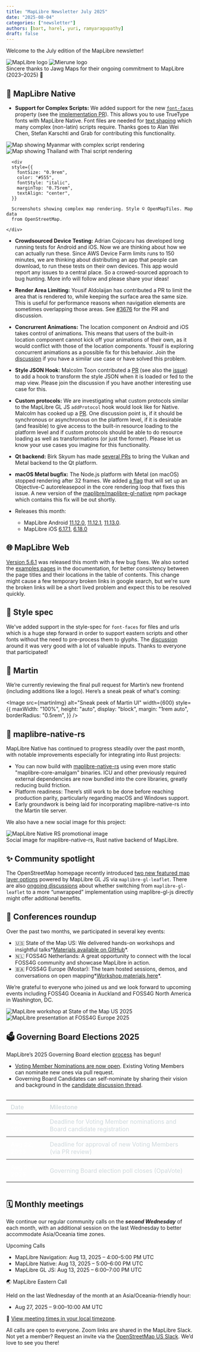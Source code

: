 ```yaml
---
title: "MapLibre Newsletter July 2025"
date: "2025-08-04"
categories: ["newsletter"]
authors: [bart, harel, yuri, ramyaragupathy]
draft: false
---
```



Welcome to the July edition of the MapLibre newsletter!

<div
  style={{
    backgroundColor: "white",
    padding: "2rem",
    border: "10px solid #cfd8dc",
    borderRadius: "0",
    marginBottom: "3rem",
    display: "flex",
    justifyContent: "center",
    alignItems: "center",
    gap: "2rem",
    flexWrap: "nowrap",
    overflow: "hidden",
    flexDirection: "column",
  }}
>
  <div
    style={{
      display: "flex",
      justifyContent: "center",
      alignItems: "center",
      gap: "2rem",
      flexWrap: "nowrap",
      width: "100%",
    }}
  >
    <Image
      src={maplibreLogo}
      alt="MapLibre logo"
      style={{
        width: "40%",
        maxWidth: "300px",
        height: "auto",
        objectFit: "contain",
      }}
    />
    <Image
      src={jawgmapsLogo}
      alt="Mierune logo"
      style={{
        width: "40%",
        maxWidth: "330px",
        height: "auto",
        objectFit: "contain",
      }}
    />
  </div>
  <div
    style={{
      marginTop: "1rem",
      fontSize: "1rem",
      textAlign: "center",
      color: "#263238",
      fontStyle: "italic",
    }}
  >
    Sincere thanks to Jawg Maps for their ongoing commitment to MapLibre
    (2023–2025) 🙌
  </div>
</div>

## 📱 MapLibre Native

- **Support for Complex Scripts:** We added support for the new [`font-faces`](https://maplibre.org/maplibre-style-spec/font-faces/) property (see the [implementation PR](https://github.com/maplibre/maplibre-native/pull/3611)). This allows you to use TrueType fonts with MapLibre Native. Font files are needed for [text shaping](https://en.wikipedia.org/wiki/Text_shaping) which many complex (non-latin) scripts require. Thanks goes to Alan Wei Chen, Stefan Karschti and Grab for contributing this functionality.

<div
  style={{
    display: "flex",
    flexDirection: "column",
    alignItems: "center",
    justifyContent: "center",
    marginBottom: "1rem",
  }} >
  <div
    style={{
      display: "flex",
      flexWrap: "wrap",
      justifyContent: "center",
      alignItems: "flex-start",
      gap: "1rem",
    }}
  >
    <Image
      src={myanmarImg}
      alt="Map showing Myanmar with complex script rendering"
      style={{
        maxWidth: "200px",
        width: "100%",
        height: "auto",
        flex: "1 1 200px",
      }}
    />
    <Image
      src={thaiImg}
      alt="Map showing Thailand with Thai script rendering"
      style={{
        maxWidth: "200px",
        width: "100%",
        height: "auto",
        flex: "1 1 200px",
      }}
    />
  </div>

      <div
      style={{
        fontSize: "0.9rem",
        color: "#555",
        fontStyle: "italic",
        marginTop: "0.75rem",
        textAlign: "center",
      }}

>

      Screenshots showing complex map rendering. Style © OpenMapTiles. Map data
      from OpenStreetMap.

    </div>

</div>

- **Crowdsourced Device Testing:** Adrian Cojocaru has developed long running tests for Android and iOS. Now we are thinking about how we can actually run these. Since AWS Device Farm limits runs to 150 minutes, we are thinking about distributing an app that people can download, to run these tests on their own devices. This app would report any issues to a central place. So a crowed-sourced approach to bug hunting. More info will follow and please share your ideas!

- **Render Area Limiting:** Yousif Aldolaijan has contributed a PR to limit the area that is rendered to, while keeping the surface area the same size. This is useful for performance reasons when navigation elements are sometimes overlapping those areas. See [#3676](https://github.com/maplibre/maplibre-native/pull/3676) for the PR and discussion.

- **Concrurrent Animations:** The location component on Android and iOS takes control of animations. This means that users of the built-in location component cannot kick off your animations of their own, as it would conflict with those of the location components. Yousif is exploring concurrent animations as a possible fix for this behavior. Join the [discussion](https://github.com/maplibre/maplibre-native/issues/3667) if you have a similar use case or have solved this problem.

- **Style JSON Hook:** Malcolm Toon contributed a [PR](https://github.com/maplibre/maplibre-native/pull/3662) (see also the [issue](https://github.com/maplibre/maplibre-native/issues/3663)) to add a hook to transform the style JSON when it is loaded or fed to the map view. Please join the discussion if you have another interesting use case for this.

- **Custom protocols:** We are investigating what custom protocols similar to the MapLibre GL JS `addProtocol` hook would look like for Native. Malcolm has cooked up a [PR](https://github.com/maplibre/maplibre-native/pull/3665). One discussion point is, if it should be synchronous or asynchronous on the platform level, if it is desirable (and feasible) to give access to the built-in resource loading to the platform level and if custom protocols should be able to do resource loading as well as transformations (or just the former). Please let us know your use cases you imagine for this functionality.

- **Qt backend:** Birk Skyum has made [several PRs](https://github.com/maplibre/maplibre-native-qt/pull/216) to bring the Vulkan and Metal backend to the Qt platform.

- **macOS Metal bugfix:** The Node.js platform with Metal (on macOS) stopped rendering after 32 frames. We added [a flag](https://github.com/maplibre/maplibre-native/pull/3673) that will set up an Objective-C autoreleasepool in the core rendering loop that fixes this issue. A new version of the [maplibre/maplibre-gl-native](https://www.npmjs.com/package/@maplibre/maplibre-gl-native) npm package which contains this fix will be out shortly.

- Releases this month:
  - MapLibre Android [11.12.0](https://github.com/maplibre/maplibre-native/releases/tag/android-v11.12.0), [11.12.1](https://github.com/maplibre/maplibre-native/releases/tag/android-v11.12.1), [11.13.0](https://github.com/maplibre/maplibre-native/releases/tag/android-v11.13.0).
  - MapLibre iOS [6.17.1](https://github.com/maplibre/maplibre-native/releases/tag/ios-v6.17.1), [6.18.0](https://github.com/maplibre/maplibre-native/releases/tag/ios-v6.18.0)

## 🌐 MapLibre Web

[Version 5.6.1](https://github.com/maplibre/maplibre-gl-js/releases/tag/v5.6.1) was released this month with a few bug fixes.
We also sorted the [examples pages](https://maplibre.org/maplibre-gl-js/docs/examples/) in the documentation, for better consistency between the page titles and their locations in the table of contents.
This change might cause a few temporary broken links in google search, but we're sure the broken links will be a short lived problem and expect this to be resolved quickly.

## 📝 Style spec

We've added support in the style-spec for `font-faces` for files and urls which is a huge step forward in order to support eastern scripts and other fonts without the need to pre-process them to glyphs.
The [discussion](https://github.com/maplibre/maplibre-style-spec/pull/1204) around it was very good with a lot of valuable inputs. Thanks to everyone that participated!

## 🧩 Martin

We’re currently reviewing the final pull request for Martin’s new frontend (including additions like a logo).
Here’s a sneak peak of what's coming:

<Image
  src={martinImg}
  alt="Sneak peek of Martin UI"
  width={600}
  style={{
    maxWidth: "100%",
    height: "auto",
    display: "block",
    margin: "1rem auto",
    borderRadius: "0.5rem",
  }}
/>

## 🦀 maplibre-native-rs

MapLibre Native has continued to progress steadily over the past month, with notable improvements especially for integrating into Rust projects:

- You can now build with [maplibre-native-rs](https://github.com/maplibre/maplibre-native-rs) using even more static "maplibre-core-amalgam" binaries. ICU and other previously required external dependencies are now bundled into the core libraries, greatly reducing build friction.
- Platform readiness: There’s still work to be done before reaching production parity, particularly regarding macOS and Windows support.
- Early groundwork is being laid for incorporating maplibre-native-rs into the Martin tile server.

We also have a new social image for this project:

<div
  style={{
    display: "flex",
    flexDirection: "column",
    alignItems: "center",
    justifyContent: "center",
    marginBottom: "1.5rem",
  }}
>
  <Image
    src={nativeRsSocialImg}
    alt="MapLibre Native RS promotional image"
    width={500}
    style={{
      maxWidth: "100%",
      height: "auto",
      display: "block",
      borderRadius: "0.5rem",
    }}
  />
  <div style={{ textAlign: "center", marginTop: "0.5rem" }}>
    <span style={{ color: "#555", fontStyle: "italic", fontSize: "0.9rem" }}>
      Social image for maplibre-native-rs, Rust native backend of MapLibre.
    </span>
  </div>
</div>

## ✨ Community spotlight

The OpenStreetMap homepage recently introduced [two new featured map layer options](https://blog.openstreetmap.org/2025/07/22/vector-tiles-are-deployed-on-openstreetmap-org/) powered by MapLibre GL JS via `maplibre-gl-leaflet`. There are also [ongoing discussions](https://github.com/openstreetmap/openstreetmap-website/issues/6234) about whether switching from `maplibre-gl-leaflet` to a more “unwrapped” implementation using maplibre-gl-js directly might offer additional benefits.

## 👥 Conferences roundup

Over the past two months, we participated in several key events:

- 🇺🇸 State of the Map US: We delivered hands-on workshops and insightful talks*[Materials available on GitHub](https://github.com/maplibre/workshop/tree/sotmus-2025)*.
- 🇳🇱 FOSS4G Netherlands: A great opportunity to connect with the local FOSS4G community and showcase MapLibre in action.
- 🇧🇦 FOSS4G Europe (Mostar): The team hosted sessions, demos, and conversations on open mapping*[Workshop materials here](https://github.com/maplibre/workshop/tree/foss4g-eu-2025)*.

We’re grateful to everyone who joined us and we look forward to upcoming events including FOSS4G Oceania in Auckland and FOSS4G North America in Washington, DC.

<div
  style={{
    display: "flex",
    flexWrap: "wrap",
    justifyContent: "center",
    alignItems: "flex-start",
    gap: "1rem",
    margin: "1.5rem 0",
  }}
>
  <Image
    src={sotmusImg}
    alt="MapLibre workshop at State of the Map US 2025"
    style={{
      width: "100%",
      maxWidth: "360px",
      height: "auto",
      flex: "1 1 300px",
      borderRadius: "0.5rem",
    }}
  />
  <Image
    src={foss4gImg}
    alt="MapLibre presentation at FOSS4G Europe 2025"
    style={{
      width: "100%",
      maxWidth: "360px",
      height: "auto",
      flex: "1 1 300px",
      borderRadius: "0.5rem",
    }}
  />
</div>

## 🗳️ Governing Board Elections 2025

MapLibre’s 2025 Governing Board election [process](https://github.com/maplibre/maplibre/issues/447) has begun!

- [Voting Member Nominations are now open](https://github.com/maplibre/maplibre/issues/446). Existing Voting Members can nominate new ones via pull request.
- Governing Board Candidates can self-nominate by sharing their vision and background in the [candidate discussion thread](https://github.com/maplibre/maplibre/discussions/445).

<div style="overflow-x: auto; margin-top: 1rem; margin-bottom: 1.5rem;">
  <table style="width: 100%; border-collapse: collapse; min-width: 400px;">
    <thead>
      <tr>
        <th style="text-align: left; padding: 8px 12px; font-weight: 500; color: #cfd8dc;">
          Date
        </th>
        <th style="text-align: left; padding: 8px 12px; font-weight: 500; color: #cfd8dc;">
          Milestone
        </th>
      </tr>
    </thead>
    <tbody>
      <tr style="border-top: 1px solid #444;">
        <td style="padding: 10px 12px; font-weight: 600; color: #fff;">
          Aug 15, 2025
        </td>
        <td style="padding: 10px 12px; color: #cfd8dc;">
          Deadline for Voting Member nominations and Board candidate
          registration
        </td>
      </tr>
      <tr style="border-top: 1px solid #444;">
        <td style="padding: 10px 12px; font-weight: 600; color: #fff;">
          Aug 22, 2025
        </td>
        <td style="padding: 10px 12px; color: #cfd8dc;">
          Deadline for approval of new Voting Members (via PR review)
        </td>
      </tr>
      <tr style="border-top: 1px solid #444;">
        <td style="padding: 10px 12px; font-weight: 600; color: #fff;">
          Aug 29, 2025
        </td>
        <td style="padding: 10px 12px; color: #cfd8dc;">
          Governing Board election poll closes (OpaVote)
        </td>
      </tr>
    </tbody>
  </table>
</div>

## 🗓️ Monthly meetings

We continue our regular community calls on the _**second Wednesday**_ of each month, with an additional session on the last Wednesday to better accommodate Asia/Oceania time zones.

Upcoming Calls

- MapLibre Navigation: Aug 13, 2025 – 4:00–5:00 PM UTC
- MapLibre Native: Aug 13, 2025 – 5:00–6:00 PM UTC
- MapLibre GL JS: Aug 13, 2025 – 6:00–7:00 PM UTC

🌏 MapLibre Eastern Call

Held on the last Wednesday of the month at an Asia/Oceania-friendly hour:

- Aug 27, 2025 – 9:00–10:00 AM UTC

🔗 [View meeting times in your local timezone](https://notime.zone/OWoGsA3EsL3_J).

All calls are open to everyone. Zoom links are shared in the MapLibre Slack.
Not yet a member? Request an invite via the [OpenStreetMap US Slack](https://slack.openstreetmap.us/).
We’d love to see you there!
